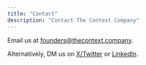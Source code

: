 ```yaml
---
title: "Contact"
description: "Contact The Context Company"
---
```


Email us at founders@thecontext.company.

Alternatively, DM us on [X/Twitter](https://x.com/thecontextco) or [LinkedIn](https://www.linkedin.com/company/the-context-company).